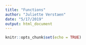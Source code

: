```yaml
---
title: "Functions"
author: "Juliette Verstaen"
date: "5/17/2019"
output: html_document
---
```


```r
knitr::opts_chunk$set(echo = TRUE)
```

